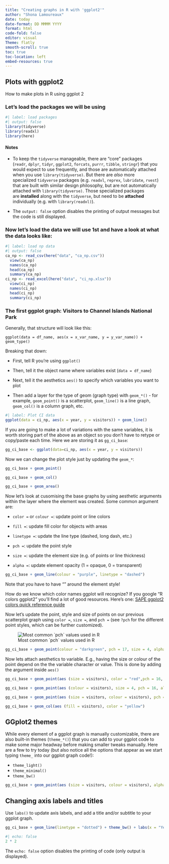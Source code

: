 ```yaml
---
title: "Creating graphs in R with 'ggplot2'"
author: "Shona Lamoureaux"
date: today
date-format: DD MMMM YYYY
format: html
code-fold: false
editor: visual
Theme: flatly
smooth-scroll: true
toc: true
toc-location: left
embed-resources: true
---
```


## Plots with ggplot2

How to make plots in R using ggplot 2

### Let's load the packages we will be using

```r
#| label: load packages
#| output: false
library(tidyverse)
library(readxl)
library(here)
```

#### Notes

-   To keep the `tidyverse` manageable, there are “core” packages (`readr`, `dplyr`, `tidyr`, `ggplot2`, `forcats`, `purrr`, `tibble`, `stringr`) that you would expect to use frequently, and those are automatically attached when you use `library(tidyverse)`. But there are *also* more specialized `tidyverse` packages (e.g. `readxl`, `reprex`, `lubridate`, `rvest`) that are built with similar design philosophy, but are not automatically attached with `library(tidyverse)`. Those specialized packages are **installed** along with the `tidyverse`, but need to be **attached** individually (e.g. with `library(readxl)`).

-   The `output: false` option disables the printing of output messages but the code is still displayed.

### Now let's load the data we will use 1st and have a look at what the data looks like:

```r
#| label: load np data
#| output: false
ca_np <- read_csv(here("data", "ca_np.csv"))
  view(ca_np)
  names(ca_np)
  head(ca_np)
  summary(ca_np)
ci_np <- read_excel(here("data", "ci_np.xlsx"))
  view(ci_np)
  names(ci_np)
  head(ci_np)
  summary(ci_np)
```

### The first ggplot graph: Visitors to Channel Islands National Park

Generally, that structure will look like this:

`ggplot(data = df_name, aes(x = x_var_name, y = y_var_name)) + geom_type()`

Breaking that down:

-   First, tell R you’re using `ggplot()`

-   Then, tell it the object name where variables exist (`data = df_name`)

-   Next, tell it the aesthetics `aes()` to specify which variables you want to plot

-   Then add a layer for the type of geom (graph type) with `geom_*()` - for example, `geom_point()` is a scatterplot, `geom_line()` is a line graph, `geom_col()` is a column graph, etc.

```r
#| label: Plot CI data
ggplot(data = ci_np, aes(x = year, y = visitors)) + geom_line()
```

If you are going to make a lot of variations with the same variables, it is worth storing part of the above as an object so you don't have to retype or copy/paste each time. Here we are storing it as `gg_ci_base`:

```r

gg_ci_base <- ggplot(data=ci_np, aes(x = year, y = visitors))
```

Now we can change the plot style just by updating the `geom_*`:

```r
gg_ci_base + geom_point()
```

```r
gg_ci_base + geom_col()
```

```r
gg_ci_base + geom_area()
```

Now let's look at cusomising the base graphs by using aesthetic arguments within the layer where the element was created. Some common argument are:

-   `color =` or `colour =`: update point or line colors

-   `fill =`: update fill color for objects with areas

-   `linetype =`: update the line type (dashed, long dash, etc.)

-   `pch =`: update the point style

-   `size =`: update the element size (e.g. of points or line thickness)

-   `alpha =`: update element opacity (1 = opaque, 0 = transparent)

```r
gg_ci_base + geom_line(colour = "purple", linetype = "dashed")
```

Note that you have to have "" around the element style!

How do we know which color names ggplot will recognize? If you google “R colors ggplot2” you’ll find a lot of good resources. Here’s one: [SAPE ggplot2 colors quick reference guide](http://sape.inf.usi.ch/quick-reference/ggplot2/colour)

Now let’s update the point, style and size of points on our previous scatterplot graph using `color =`, `size =`, and `pch =` (see `?pch` for the different point styles, which can be further customized).

![Most common \`pch\` values used in R](pch.png){fig-align="left"}

```r
gg_ci_base + geom_point(colour = "darkgreen", pch = 17, size = 4, alpha = 0.5)
```

Now lets attach aesthetics to variable. E.g., having the size or colour of the point depend on the the variable character or value. This is done by adding the argument inside `aes()`

```r
gg_ci_base + geom_point(aes (size = visitors), color = "red",pch = 16, alpha = 0.5)
```

```r
gg_ci_base + geom_point(aes (colour = visitors), size = 4, pch = 16, alpha = 0.5)
```

```r
gg_ci_base + geom_point(aes (size = visitors, colour = visitors), pch = 15, alpha = 0.5)
```

```r
gg_ci_base + geom_col(aes (fill = visitors), color = "yellow")
```

## GGplot2 themes 

While every element of a ggplot graph is manually customizable, there are also built-in themes (`theme_*()`) that you can add to your ggplot code to make some major headway before making smaller tweaks manually. Here are a few to try today (but also notice all the options that appear as we start typing `theme_` into our ggplot graph code!):

-   `theme_light()`
-   `theme_minimal()`
-   `theme_bw()`

```r
gg_ci_base + geom_point(aes (size = visitors, colour = visitors), alpha = 0.5) + theme_light()
```

## Changing axis labels and titles

Use `labs()` to update axis labels, and add a title and/or subtitle to your ggplot graph.

```r

gg_ci_base + geom_line(linetype = "dotted") + theme_bw() + labs(x = "Year", y = "Annual park visitors", title = "Channel Islands NP Visitation", subtitle = "(1963 - 2016)")

```


```r
#| echo: false
2 * 2
```

The `echo: false` option disables the printing of code (only output is displayed).
